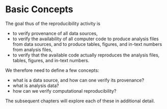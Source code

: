 # Basic Concepts

The goal thus of the reproducibility activity is 

- to verify provenance of all data sources, 
- to verify the availability of all computer code to produce analysis files from data sources, and to produce tables, figures, and in-text numbers from analysis files,
- to verify that the available code actually reproduces the analysis files, tables, figures, and in-text numbers.

We therefore need to define a few concepts:

- what is a data source, and how can one verify its provenance?
- what is analysis data?
- how can we verify computational reproducibility?

The subsequent chapters will explore each of these in additional detail.
